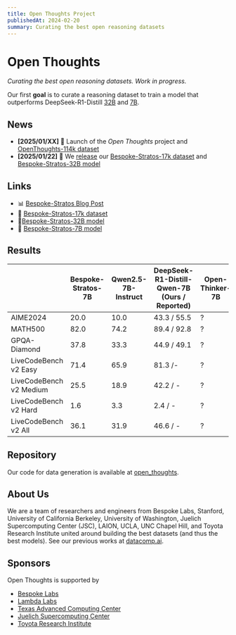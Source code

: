 ```yaml
---
title: Open Thoughts Project
publishedAt: 2024-02-20
summary: Curating the best open reasoning datasets
---
```


# Open Thoughts
*Curating the best open reasoning datasets. Work in progress.*

Our first **goal** is to curate a reasoning dataset to train a model that outperforms DeepSeek-R1-Distill [32B](https://huggingface.co/deepseek-ai/DeepSeek-R1-Distill-Qwen-32B) and [7B](https://huggingface.co/deepseek-ai/DeepSeek-R1-Distill-Qwen-7B).

## News
- **[2025/01/XX]** 🎉 Launch of the *Open Thoughts* project and [OpenThoughts-114k dataset](https://huggingface.co/mlfoundations-dev)
- **[2025/01/22]** 🎉 We [release](https://www.bespokelabs.ai/blog/bespoke-stratos-the-unreasonable-effectiveness-of-reasoning-distillation) our [Bespoke-Stratos-17k dataset](https://huggingface.co/datasets/bespokelabs/Bespoke-Stratos-17k) and [Bespoke-Stratos-32B model](https://huggingface.co/bespokelabs/Bespoke-Stratos-32B) 

## Links
- 📊 [Bespoke-Stratos Blog Post](https://www.bespokelabs.ai/blog/bespoke-stratos-the-unreasonable-effectiveness-of-reasoning-distillation)
- 🧠 [Bespoke-Stratos-17k dataset](https://huggingface.co/datasets/bespokelabs/Bespoke-Stratos-17k)
- 🤖[Bespoke-Stratos-32B model](https://huggingface.co/bespokelabs/Bespoke-Stratos-32B)
- 🤖 [Bespoke-Stratos-7B model](https://huggingface.co/bespokelabs/Bespoke-Stratos-7B)

## Results

<table style={{ borderSpacing: '0.5rem', width: '100%' }}>
  <thead>
    <tr>
      <th style={{ padding: '0.75rem' }}></th>
      <th style={{ padding: '0.75rem' }}>Bespoke-Stratos-7B</th>
      <th style={{ padding: '0.75rem' }}>Qwen2.5-7B-Instruct</th>
      <th style={{ padding: '0.75rem' }}>DeepSeek-R1-Distill-Qwen-7B (Ours / Reported)</th>
      <th style={{ padding: '0.75rem' }}>Open-Thinker-7B</th>
    </tr>
  </thead>
  <tbody>
    <tr>
      <td style={{ padding: '0.75rem' }}>AIME2024</td>
      <td style={{ padding: '0.75rem' }}>20.0</td>
      <td style={{ padding: '0.75rem' }}>10.0</td>
      <td style={{ padding: '0.75rem' }}>43.3 / 55.5</td>
      <td style={{ padding: '0.75rem' }}>?</td>
    </tr>
    <tr>
      <td style={{ padding: '0.75rem' }}>MATH500</td>
      <td style={{ padding: '0.75rem' }}>82.0</td>
      <td style={{ padding: '0.75rem' }}>74.2</td>
      <td style={{ padding: '0.75rem' }}>89.4 / 92.8</td>
      <td style={{ padding: '0.75rem' }}>?</td>
    </tr>
    <tr>
      <td style={{ padding: '0.75rem' }}>GPQA-Diamond</td>
      <td style={{ padding: '0.75rem' }}>37.8</td>
      <td style={{ padding: '0.75rem' }}>33.3</td>
      <td style={{ padding: '0.75rem' }}>44.9 / 49.1</td>
      <td style={{ padding: '0.75rem' }}>?</td>
    </tr>
    <tr>
      <td style={{ padding: '0.75rem' }}>LiveCodeBench v2 Easy</td>
      <td style={{ padding: '0.75rem' }}>71.4</td>
      <td style={{ padding: '0.75rem' }}>65.9</td>
      <td style={{ padding: '0.75rem' }}>81.3 /-</td>
      <td style={{ padding: '0.75rem' }}>?</td>
    </tr>
    <tr>
      <td style={{ padding: '0.75rem' }}>LiveCodeBench v2 Medium</td>
      <td style={{ padding: '0.75rem' }}>25.5</td>
      <td style={{ padding: '0.75rem' }}>18.9</td>
      <td style={{ padding: '0.75rem' }}>42.2 / -</td>
      <td style={{ padding: '0.75rem' }}>?</td>
    </tr>
    <tr>
      <td style={{ padding: '0.75rem' }}>LiveCodeBench v2 Hard</td>
      <td style={{ padding: '0.75rem' }}>1.6</td>
      <td style={{ padding: '0.75rem' }}>3.3</td>
      <td style={{ padding: '0.75rem' }}>2.4 / -</td>
      <td style={{ padding: '0.75rem' }}>?</td>
    </tr>
    <tr>
      <td style={{ padding: '0.75rem' }}>LiveCodeBench v2 All</td>
      <td style={{ padding: '0.75rem' }}>36.1</td>
      <td style={{ padding: '0.75rem' }}>31.9</td>
      <td style={{ padding: '0.75rem' }}>46.6 / -</td>
      <td style={{ padding: '0.75rem' }}>?</td>
    </tr>
  </tbody>
</table>

## Repository

Our code for data generation is available at [open_thoughts](https://github.com/open-thoughts/open-thoughts).
## About Us

We are a team of researchers and engineers from Bespoke Labs, Stanford, University of California Berkeley, University of Washington, Juelich Supercomputing Center (JSC), LAION, UCLA, UNC Chapel Hill, and Toyota Research Institute united around building the best datasets (and thus the best models). See our previous works at [datacomp.ai](https://www.datacomp.ai/).

## Sponsors
Open Thoughts is supported by 
- [Bespoke Labs](https://www.bespokelabs.ai/)
- [Lambda Labs](https://lambdalabs.com/)
- [Texas Advanced Computing Center](https://tacc.utexas.edu/)
- [Juelich Supercomputing Center](https://www.fz-juelich.de/en/ias/jsc)
- [Toyota Research Institute](https://www.tri.global/)